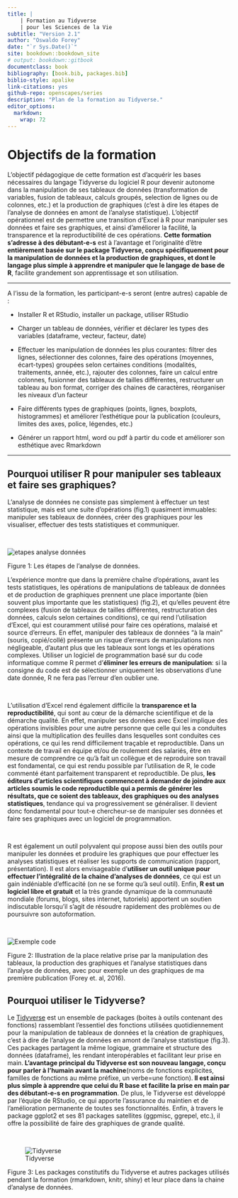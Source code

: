 ```yaml
---
title: |
    | Formation au Tidyverse 
    | pour les Sciences de la Vie
subtitle: "Version 2.1"
author: "Oswaldo Forey"
date: "`r Sys.Date()`"
site: bookdown::bookdown_site
# output: bookdown::gitbook
documentclass: book
bibliography: [book.bib, packages.bib]
biblio-style: apalike
link-citations: yes
github-repo: openscapes/series
description: "Plan de la formation au Tidyverse."
editor_options: 
  markdown: 
    wrap: 72
---
```


# Objectifs de la formation

::: {align="justify"}
<div>

L'objectif pédagogique de cette formation est d'acquérir les bases
nécessaires du langage Tidyverse du logiciel R pour devenir autonome
dans la manipulation de ses tableaux de données (transformation de
variables, fusion de tableaux, calculs groupés, selection de lignes ou
de colonnes, etc.) et la production de graphiques (c'est à dire les
étapes de l'analyse de données en amont de l'analyse statistique).
L'objectif opérationnel est de permettre une transition d'Excel à R pour
manipuler ses données et faire ses graphiques, et ainsi d'améliorer la
facilité, la transparence et la reproductibilité de ces opérations.
<strong>Cette formation s'adresse à des débutant-e-s</strong> est à
l'avantage et l'originalité d'être <strong>entièrement basée sur le
package Tidyverse, conçu spécifiquement pour la manipulation de données
et la production de graphiques, et dont le langage plus simple à
apprendre et manipuler que le langage de base de R</strong>, facilite
grandement son apprentissage et son utilisation.

</div>
:::

------------------------------------------------------------------------

A l'issu de la formation, les participant-e-s seront (entre autres)
capable de :

-   Installer R et RStudio, installer un package, utiliser RStudio

-   Charger un tableau de données, vérifier et déclarer les types des
    variables (dataframe, vecteur, facteur, date)

-   Effectuer les manipulation de données les plus courantes: filtrer
    des lignes, sélectionner des colonnes, faire des opérations
    (moyennes, écart-types) groupées selon certaines conditions
    (modalités, traitements, année, etc.), rajouter des colonnes, faire
    un calcul entre colonnes, fusionner des tableaux de tailles
    différentes, restructurer un tableau au bon format, corriger des
    chaines de caractères, réorganiser les niveaux d'un facteur

-   Faire différents types de graphiques (points, lignes, boxplots,
    histogrammes) et améliorer l'esthétique pour la publication    (couleurs, limites des axes, police, légendes, etc.)

-   Générer un rapport html, word ou pdf à partir du code et améliorer
    son esthétique avec Rmarkdown

------------------------------------------------------------------------

## Pourquoi utiliser R pour manipuler ses tableaux et faire ses graphiques? {#pourquoi_R}

::: {align="justify"}
L'analyse de données ne consiste pas simplement à effectuer un test
statistique, mais est une suite d'opérations (fig.1) quasiment
immuables: manipuler ses tableaux de données, créer des graphiques pour
les visualiser, effectuer des tests statistiques et communiquer.
:::

<br>

![](img/etapes_analyse_donnees.png "etapes analyse données")

Figure 1: Les étapes de l'analyse de données. <br>

::: {align="justify"}
L'expérience montre que dans la première chaîne d'opérations, avant les
tests statistiques, les opérations de manipulations de tableaux de
données et de production de graphiques prennent une place importante
(bien souvent plus importante que les statistiques) (fig.2), et qu'elles
peuvent être complexes (fusion de tableaux de tailles différentes,
restructuration des données, calculs selon certaines conditions), ce qui
rend l'utilisation d'Excel, qui est couramment utilisé pour faire ces
opérations, malaisé et source d'erreurs. En effet, manipuler des
tableaux de données "à la main" (souris, copié/collé) présente un risque
d'erreurs de manipulations non négligeable, d'autant plus que les
tableaux sont longs et les opérations complexes. Utiliser un logiciel de
programmation basé sur du code informatique comme R permet
d'<strong>éliminer les erreurs de manipulation</strong>: si la consigne
du code est de sélectionner uniquement les observations d'une date
donnée, R ne fera pas l'erreur d'en oublier une.
:::

<br>

::: {align="justify"}
L'utilisation d'Excel rend également difficile la <strong>transparence
et la reproductibilité</strong>, qui sont au cœur de la démarche
scientifique et de la démarche qualité. En effet, manipuler ses données
avec Excel implique des opérations invisibles pour une autre personne
que celle qui les a conduites ainsi que la multiplication des feuilles
dans lesquelles sont conduites ces opérations, ce qui les rend
difficilement traçable et reproductible. Dans un contexte de travail en
équipe et/ou de roulement des salariés, être en mesure de comprendre ce
qu'à fait un collègue et de reproduire son travail est fondamental, ce
qui est rendu possible par l'utilisation de R, le code commenté étant
parfaitement transparent et reproductible. De plus, <strong>les éditeurs
d'articles scientifiques commencent à demander de joindre aux articles
soumis le code reproductible qui a permis de générer les résultats, que
ce soient des tableaux, des graphiques ou des analyses
statistiques</strong>, tendance qui va progressivement se généraliser.
Il devient donc fondamental pour tout-e chercheur-se de manipuler ses
données et faire ses graphiques avec un logiciel de programmation.
:::

<br>

::: {align="justify"}
R est également un outil polyvalent qui propose aussi bien des outils
pour manipuler les données et produire les graphiques que pour effectuer
les analyses statistiques et réaliser les supports de communication
(rapport, présentation). Il est alors envisageable d'<strong>utiliser un
outil unique pour effectuer l'intégralité de la chaine d'analyses de
données</strong>, ce qui est un gain indéniable d'efficacité (on ne se
forme qu'à seul outil). Enfin, <strong>R est un logiciel libre et
gratuit</strong> et la très grande dynamique de la communauté mondiale
(forums, blogs, sites internet, tutoriels) apportent un soutien
indiscutable lorsqu'il s'agit de résoudre rapidement des problèmes ou de
poursuivre son autoformation.
:::

<br>

![](img/exemple_code.png "Exemple code")

Figure 2: Illustration de la place relative prise par la manipulation
des tableaux, la production des graphiques et l'analyse statistiques
dans l'analyse de données, avec pour exemple un des graphiques de ma
première publication (Forey et. al, 2016). <br>

## Pourquoi utiliser le Tidyverse?

::: {align="justify"}
Le <a href="https://www.tidyverse.org">Tidyverse</a> est un ensemble de
packages (boites à outils contenant des fonctions) rassemblant
l'essentiel des fonctions utilisées quotidiennement pour la manipulation
de tableaux de données et la création de graphiques, c'est à dire de
l'analyse de données en amont de l'analyse statistique (fig.3). Ces
packages partagent la même logique, grammaire et structure des données
(dataframe), les rendant interopérables et facilitant leur prise en
main.<strong> L'avantage principal du Tidyverse est son nouveau langage,
conçu pour parler à l'humain avant la machine</strong>(noms de fonctions
explicites, familles de fonctions au même préfixe, un verbe=une
fonction).<strong> Il est ainsi plus simple à apprendre que celui du R
base et facilite la prise en main par des débutant-e-s en
programmation</strong>. De plus, le Tidyverse est développé par l'équipe
de RStudio, ce qui apporte l'assurance du maintien et de l'amélioration
permanente de toutes ses fonctionnalités. Enfin, à travers le package
ggplot2 et ses 81 packages satellites (ggpmisc, ggrepel, etc.), il offre
la possibilité de faire des graphiques de grande qualité.
:::

<br>

![Tidyverse](img/tidyverse_environnement.png "Tidyverse packages")

Figure 3: Les packages constitutifs du Tidyverse et autres packages
utilisés pendant la formation (rmarkdown, knitr, shiny) et leur place
dans la chaine d'analyse de données.
